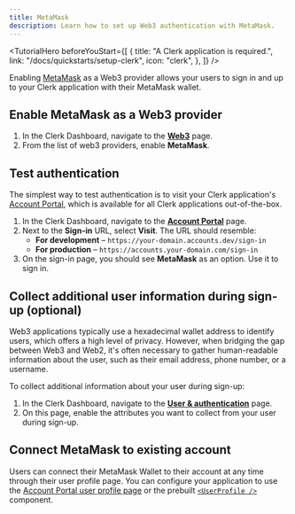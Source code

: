 ```yaml
---
title: MetaMask
description: Learn how to set up Web3 authentication with MetaMask.
---
```


<TutorialHero
  beforeYouStart={[
    {
      title: "A Clerk application is required.",
      link: "/docs/quickstarts/setup-clerk",
      icon: "clerk",
    },
  ]}
/>

Enabling [MetaMask](https://metamask.io/) as a Web3 provider allows your users to sign in and  up to your Clerk application with their MetaMask wallet.

## Enable MetaMask as a Web3 provider

1. In the Clerk Dashboard, navigate to the [**Web3**](https://dashboard.clerk.com/last-active?path=user-authentication/web3) page.
1. From the list of web3 providers, enable **MetaMask**.

## Test authentication

The simplest way to test authentication is to visit your Clerk application's [Account Portal](/docs/guides/customizing-clerk/account-portal), which is available for all Clerk applications out-of-the-box.

1. In the Clerk Dashboard, navigate to the [**Account Portal**](https://dashboard.clerk.com/last-active?path=account-portal) page.
1. Next to the **Sign-in** URL, select **Visit**. The URL should resemble:
   - **For development** – `https://your-domain.accounts.dev/sign-in`
   - **For production** – `https://accounts.your-domain.com/sign-in`
1. On the sign-in page, you should see **MetaMask** as an option. Use it to sign in.

## Collect additional user information during sign-up (optional)

Web3 applications typically use a hexadecimal wallet address to identify users, which offers a high level of privacy. However, when bridging the gap between Web3 and Web2, it's often necessary to gather human-readable information about the user, such as their email address, phone number, or a username.

To collect additional information about your user during sign-up:

1. In the Clerk Dashboard, navigate to the [**User & authentication**](https://dashboard.clerk.com/last-active?path=user-authentication/user-and-authentication) page.
1. On this page, enable the attributes you want to collect from your user during sign-up.

## Connect MetaMask to existing account

Users can connect their MetaMask Wallet to their account at any time through their user profile page. You can configure your application to use the [Account Portal user profile page](/docs/guides/customizing-clerk/account-portal#user-profile) or the prebuilt [`<UserProfile />`](/docs/reference/components/user/user-profile) component.
